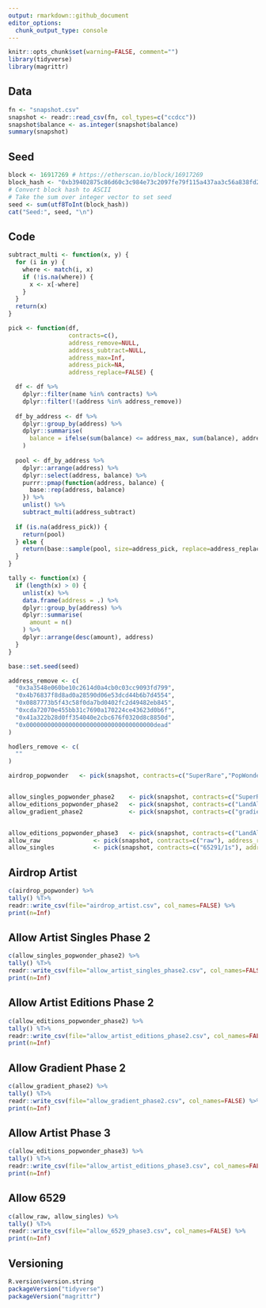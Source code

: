 ```yaml
---
output: rmarkdown::github_document
editor_options: 
  chunk_output_type: console
---
```


<!-- README.md is generated from README.Rmd. Please edit that file -->

```r
knitr::opts_chunk$set(warning=FALSE, comment="")
library(tidyverse)
library(magrittr)
```

## Data
```r
fn <- "snapshot.csv"
snapshot <- readr::read_csv(fn, col_types=c("ccdcc"))
snapshot$balance <- as.integer(snapshot$balance)
summary(snapshot)
```

## Seed
```r
block <- 16917269 # https://etherscan.io/block/16917269
block_hash <- "0xb39402875c86d60c3c984e73c2097fe79f115a437aa3c56a838fd289ceefaf08"
# Convert block hash to ASCII
# Take the sum over integer vector to set seed
seed <- sum(utf8ToInt(block_hash))
cat("Seed:", seed, "\n")
```

## Code
```r
subtract_multi <- function(x, y) {
  for (i in y) {
    where <- match(i, x)
    if (!is.na(where)) {
      x <- x[-where]
    }
  }
  return(x)
}

pick <- function(df,
                 contracts=c(),
                 address_remove=NULL,
                 address_subtract=NULL,
                 address_max=Inf,
                 address_pick=NA,
                 address_replace=FALSE) {

  df <- df %>%
    dplyr::filter(name %in% contracts) %>%
    dplyr::filter(!(address %in% address_remove))
  
  df_by_address <- df %>%
    dplyr::group_by(address) %>%
    dplyr::summarise(
      balance = ifelse(sum(balance) <= address_max, sum(balance), address_max)
    )
  
  pool <- df_by_address %>%
    dplyr::arrange(address) %>%
    dplyr::select(address, balance) %>%
    purrr::pmap(function(address, balance) {
      base::rep(address, balance)
    }) %>%
    unlist() %>%
    subtract_multi(address_subtract)
  
  if (is.na(address_pick)) {
    return(pool)
  } else {
    return(base::sample(pool, size=address_pick, replace=address_replace))
  }
}

tally <- function(x) {
  if (length(x) > 0) {
    unlist(x) %>%
    data.frame(address = .) %>%
    dplyr::group_by(address) %>%
    dplyr::summarise(
      amount = n()
    ) %>%
    dplyr::arrange(desc(amount), address)
  }
}
```

```r
base::set.seed(seed)

address_remove <- c(
  "0x3a3548e060be10c2614d0a4cb0c03cc9093fd799",
  "0x4b76837f8d8ad0a28590d06e53dcd44b6b7d4554",
  "0x0887773b5f43c58f0da7bd0402fc2d49482eb845",
  "0xcda72070e455bb31c7690a170224ce43623d0b6f",
  "0x41a322b28d0ff354040e2cbc676f0320d8c8850d",
  "0x000000000000000000000000000000000000dead"
)

hodlers_remove <- c(
  ""
)

airdrop_popwonder   <- pick(snapshot, contracts=c("SuperRare","PopWonderWorld","OnDisplay","OnDisplay2","PopWonderPerks","PopWonderPerks2"), address_remove=address_remove,address_pick=10,address_max=1)


allow_singles_popwonder_phase2    <- pick(snapshot, contracts=c("SuperRare","PopWonderWorld","OnDisplay","OnDisplay2","PopWonderPerks","PopWonderPerks2"), address_remove=address_remove,address_subtract=airdrop_popwonder,address_max=1)
allow_editions_popwonder_phase2   <- pick(snapshot, contracts=c("LandAlternateDimension","LandFullMap","PopWonderLand","BassExtravaganza","Ascension","PopWonderEditions","PopWonderEditions2"),address_remove=address_remove,address_subtract=c(airdrop_popwonder, allow_singles_popwonder_phase2),address_pick=200,address_max=1)
allow_gradient_phase2             <- pick(snapshot, contracts=c("gradient"), address_max=1)


allow_editions_popwonder_phase3   <- pick(snapshot, contracts=c("LandAlternateDimension","LandFullMap","PopWonderLand","BassExtravaganza","Ascension","PopWonderEditions","PopWonderEditions2"),address_remove=address_remove,address_subtract=c(airdrop_popwonder,allow_singles_popwonder_phase2, allow_editions_popwonder_phase2),address_max=1)
allow_raw               <- pick(snapshot, contracts=c("raw"), address_remove=address_remove,address_max=1)
allow_singles           <- pick(snapshot, contracts=c("65291/1s"), address_remove=address_remove,address_max=1)


```


## Airdrop Artist
```r
c(airdrop_popwonder) %>%
tally() %T>%
readr::write_csv(file="airdrop_artist.csv", col_names=FALSE) %>%
print(n=Inf)
```





## Allow Artist Singles Phase 2
```r
c(allow_singles_popwonder_phase2) %>%
tally() %T>%
readr::write_csv(file="allow_artist_singles_phase2.csv", col_names=FALSE) %>%
print(n=Inf)
```

## Allow Artist Editions Phase 2
```r
c(allow_editions_popwonder_phase2) %>%
tally() %T>%
readr::write_csv(file="allow_artist_editions_phase2.csv", col_names=FALSE) %>%
print(n=Inf)
```


## Allow Gradient Phase 2
```r
c(allow_gradient_phase2) %>%
tally() %T>%
readr::write_csv(file="allow_gradient_phase2.csv", col_names=FALSE) %>%
print(n=Inf)
```





## Allow Artist Phase 3
```r
c(allow_editions_popwonder_phase3) %>%
tally() %T>%
readr::write_csv(file="allow_artist_editions_phase3.csv", col_names=FALSE) %>%
print(n=Inf)
```


## Allow 6529
```r
c(allow_raw, allow_singles) %>%
tally() %T>%
readr::write_csv(file="allow_6529_phase3.csv", col_names=FALSE) %>%
print(n=Inf)
```




## Versioning
```r
R.version$version.string
packageVersion("tidyverse")
packageVersion("magrittr")
```
